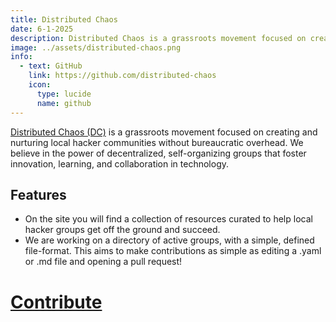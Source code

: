 ---
title: Distributed Chaos
date: 6-1-2025
description: Distributed Chaos is a grassroots movement focused on creating and nurturing local hacker communities without bureaucratic overhead.
image: ../assets/distributed-chaos.png
info:
  - text: GitHub
    link: https://github.com/distributed-chaos
    icon:
      type: lucide
      name: github
---

[Distributed Chaos (DC)](https://www.distributedchaos.org/) is a grassroots movement focused on creating and nurturing local hacker communities without bureaucratic overhead. We believe in the power of decentralized, self-organizing groups that foster innovation, learning, and collaboration in technology.


## Features

- On the site you will find a collection of resources curated to help local hacker groups get off the ground and succeed. 
- We are working on a directory of active groups, with a simple, defined file-format. This aims to make contributions as simple as editing a .yaml or .md file and opening a pull request! 

# [Contribute](https://github.com/distributed-chaos/)